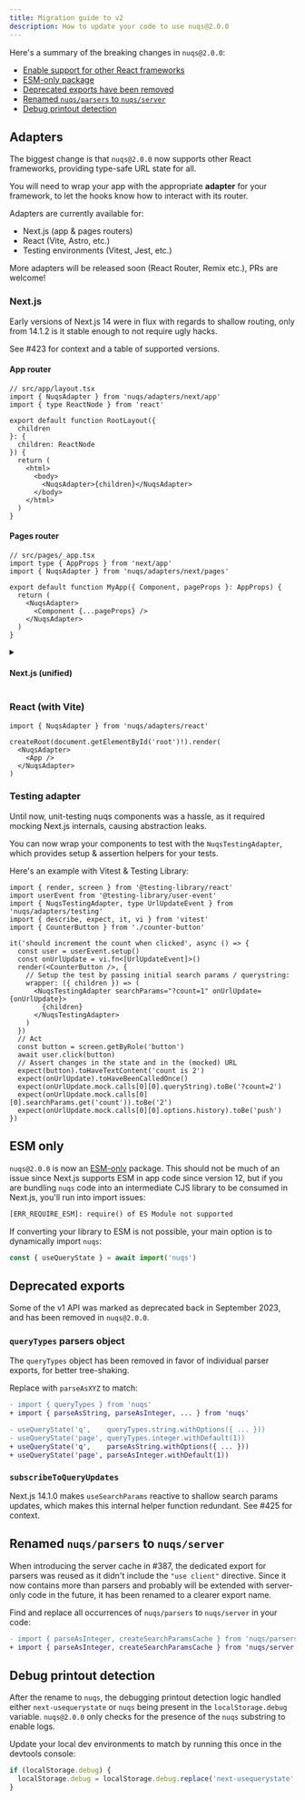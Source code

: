 ```yaml
---
title: Migration guide to v2
description: How to update your code to use nuqs@2.0.0
---
```


Here's a summary of the breaking changes in `nuqs@2.0.0`:

- [Enable support for other React frameworks](#adapters)
- [ESM-only package](#esm-only)
- [Deprecated exports have been removed](#deprecated-exports)
- [Renamed `nuqs/parsers` to `nuqs/server`](#renamed-nuqs-parsers-to-nuqs-server)
- [Debug printout detection](#debug-printout-detection)

## Adapters

The biggest change is that `nuqs@2.0.0` now supports other React frameworks,
providing type-safe URL state for all.

You will need to wrap your app with the appropriate **adapter** for your framework,
to let the hooks know how to interact with its router.

Adapters are currently available for:
- Next.js (app & pages routers)
- React (Vite, Astro, etc.)
- Testing environments (Vitest, Jest, etc.)

More adapters will be released soon (React Router, Remix etc.), PRs are welcome!

### Next.js

<Callout title="Minimum required version: next@>=14.1.2">

Early versions of Next.js 14 were in flux with regards to shallow routing,
only from 14.1.2 is it stable enough to not require ugly hacks.

See #423 for context and a table of supported versions.

</Callout>

#### App router

```tsx
// src/app/layout.tsx
import { NuqsAdapter } from 'nuqs/adapters/next/app'
import { type ReactNode } from 'react'

export default function RootLayout({
  children
}: {
  children: ReactNode
}) {
  return (
    <html>
      <body>
        <NuqsAdapter>{children}</NuqsAdapter>
      </body>
    </html>
  )
}
```

#### Pages router

```tsx
// src/pages/_app.tsx
import type { AppProps } from 'next/app'
import { NuqsAdapter } from 'nuqs/adapters/next/pages'

export default function MyApp({ Component, pageProps }: AppProps) {
  return (
    <NuqsAdapter>
      <Component {...pageProps} />
    </NuqsAdapter>
  )
}
```

<details>
<summary>

#### Next.js (unified)

</summary>

If your Next.js app uses both the app _and_ pages routers, you can use
the unified adapter if it needs to be mounted in either routers, at the cost
of a slightly larger bundle size (~100B).

```tsx
import { NuqsAdapter } from 'nuqs/adapters/next'
```

</details>

### React (with Vite)

```tsx
import { NuqsAdapter } from 'nuqs/adapters/react'

createRoot(document.getElementById('root')!).render(
  <NuqsAdapter>
    <App />
  </NuqsAdapter>
)
```

### Testing adapter

Until now, unit-testing nuqs components was a hassle, as it required mocking
Next.js internals, causing abstraction leaks.

You can now wrap your components to test with the `NuqsTestingAdapter`, which
provides setup & assertion helpers for your tests.

Here's an example with Vitest & Testing Library:

```tsx
import { render, screen } from '@testing-library/react'
import userEvent from '@testing-library/user-event'
import { NuqsTestingAdapter, type UrlUpdateEvent } from 'nuqs/adapters/testing'
import { describe, expect, it, vi } from 'vitest'
import { CounterButton } from './counter-button'

it('should increment the count when clicked', async () => {
  const user = userEvent.setup()
  const onUrlUpdate = vi.fn<[UrlUpdateEvent]>()
  render(<CounterButton />, {
    // Setup the test by passing initial search params / querystring:
    wrapper: ({ children }) => (
      <NuqsTestingAdapter searchParams="?count=1" onUrlUpdate={onUrlUpdate}>
        {children}
      </NuqsTestingAdapter>
    )
  })
  // Act
  const button = screen.getByRole('button')
  await user.click(button)
  // Assert changes in the state and in the (mocked) URL
  expect(button).toHaveTextContent('count is 2')
  expect(onUrlUpdate).toHaveBeenCalledOnce()
  expect(onUrlUpdate.mock.calls[0][0].queryString).toBe('?count=2')
  expect(onUrlUpdate.mock.calls[0][0].searchParams.get('count')).toBe('2')
  expect(onUrlUpdate.mock.calls[0][0].options.history).toBe('push')
})
```

## ESM only

`nuqs@2.0.0` is now an [ESM-only](https://gist.github.com/sindresorhus/a39789f98801d908bbc7ff3ecc99d99c)
package. This should not be much of an issue since
Next.js supports ESM in app code since version 12, but if you are bundling
`nuqs` code into an intermediate CJS library to be consumed in Next.js,
you'll run into import issues:

```txt
[ERR_REQUIRE_ESM]: require() of ES Module not supported
```

If converting your library to ESM is not possible, your main option is to
dynamically import `nuqs`:

```ts
const { useQueryState } = await import('nuqs')
```

## Deprecated exports

Some of the v1 API was marked as deprecated back in September 2023, and has been
removed in `nuqs@2.0.0`.

### `queryTypes` parsers object

The `queryTypes` object has been removed in favor of individual parser exports,
for better tree-shaking.

Replace with `parseAsXYZ` to match:

```diff
- import { queryTypes } from 'nuqs'
+ import { parseAsString, parseAsInteger, ... } from 'nuqs'

- useQueryState('q',    queryTypes.string.withOptions({ ... }))
- useQueryState('page', queryTypes.integer.withDefault(1))
+ useQueryState('q',    parseAsString.withOptions({ ... }))
+ useQueryState('page', parseAsInteger.withDefault(1))
```

### `subscribeToQueryUpdates`

Next.js 14.1.0 makes `useSearchParams` reactive to shallow search params updates,
which makes this internal helper function redundant. See #425 for context.

## Renamed `nuqs/parsers` to `nuqs/server`

When introducing the server cache in #387, the dedicated export for parsers was
reused as it didn't include the `"use client"` directive. Since it now contains
more than parsers and probably will be extended with server-only code in the future,
it has been renamed to a clearer export name.

Find and replace all occurrences of `nuqs/parsers` to `nuqs/server` in your code:

```diff
- import { parseAsInteger, createSearchParamsCache } from 'nuqs/parsers'
+ import { parseAsInteger, createSearchParamsCache } from 'nuqs/server'
```

## Debug printout detection

After the rename to `nuqs`, the debugging printout detection logic handled either
`next-usequerystate` or `nuqs` being present in the `localStorage.debug` variable.
`nuqs@2.0.0` only checks for the presence of the `nuqs` substring to enable logs.

Update your local dev environments to match by running this once in the devtools console:

```ts
if (localStorage.debug) {
  localStorage.debug = localStorage.debug.replace('next-usequerystate', 'nuqs')
}
```

